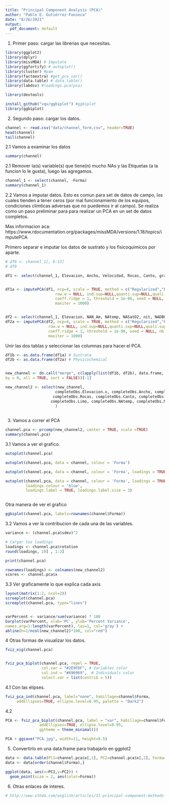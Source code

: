 ```yaml
---
title: "Principal Component Analysis (PCA)"
author: "Pablo E. Gutiérrez-Fonseca"
date: "8/26/2021"
output:
  pdf_document: default
---
```



1. Primer paso: cargar las librerias que necesitas.


```r

library(ggplot2)
library(dplyr)
library(missMDA) # Imputate
library(ggfortify) # autoplot()
library(cluster) #pam
library(factoextra) #get_pca_var()
library(data.table) # data.table()
library(labdsv) #loadings.pca(pca)

library(devtools)

install_github("vqv/ggbiplot") #ggbiplot
library(ggbiplot)

```

2. Segundo paso: cargar los datos.

```r
channel <- read.csv("data/channel_form.csv", header=TRUE)
head(channel)
tail(channel)
```


2.1 Vamos a examinar los datos

```r
summary(channel)

```


2.1 Remover la(s) variable(s) que tiene(n) mucho NAs y las Etiquetas (a la funcion lo le gusta), luego las agregamos.

```r

channel_1 <- select(channel, -Forma)
summary(channel_1)

```


2.2 Vamos a imputar datos.  Esto es comun para set de datos de campo, los cuales tienden a tener ceros (por mal funcionamiento de los equipos, condiciones climticas adversas que no puedemos ir al campo).  Se realiza como un paso preliminar para para
realizar un PCA en un set de datos completos.

Mas informacion aca:  https://www.rdocumentation.org/packages/missMDA/versions/1.18/topics/imputePCA

Primero separar e imputar los datos de sustrato y los fisicoquimicos por aparte.

```r

# df0 <- channel_1[, 6:13]
# df0

df1 <- select(channel_1, Elevacion, Ancho, Velocidad, Rocas, Canto, grava, arena, Limo)


df1a <- imputePCA(df1, ncp=4, scale = TRUE, method = c("Regularized","EM"), 
                      row.w = NULL, ind.sup=NULL,quanti.sup=NULL,quali.sup=NULL,
                      coeff.ridge = 1, threshold = 1e-06, seed = NULL, nb.init = 1,  
                      maxiter = 1000)


df2 <- select(channel_1, Elevacion, NAN_Am, NAtemp, NASatO2, nit, NADBO)
df2a <- imputePCA(df2, ncp=4, scale = TRUE, method = c("Regularized","EM"), 
                   row.w = NULL, ind.sup=NULL,quanti.sup=NULL,quali.sup=NULL,
                   coeff.ridge = 1, threshold = 1e-06, seed = NULL, nb.init = 1,  
                   maxiter = 1000)

```


Unir las dos tablas y seleccionar las columnas para hacer el PCA.

```r
df1b <- as.data.frame(df1a) # Sustrata
df2b <- as.data.frame(df2a) # Physicochemical


new_channel <- do.call("merge", c(lapply(list(df1b, df2b), data.frame, row.names=NULL), 
by = 0, all = TRUE, sort = FALSE))[-1]

new_channel2 <- select(new_channel,
                      completeObs.Elevacion.x, completeObs.Ancho, completeObs.Velocidad,
                     completeObs.Rocas, completeObs.Canto, completeObs.grava, completeObs.arena,
                    completeObs.Limo, completeObs.NAtemp, completeObs.NASatO2
                      )
              
```



3.  Vamos a correr el PCA

```r

channel.pca <- prcomp(new_channel2, center = TRUE, scale =TRUE)
summary(channel.pca)


```


3.1 Vamos a ver el grafico.

```r

autoplot(channel.pca)

autoplot(channel.pca, data = channel, colour = 'Forma')

autoplot(channel.pca, data = channel, colour = 'Forma', loadings = TRUE)

autoplot(channel.pca, data = channel, colour = 'Forma', loadings = TRUE,
         loadings.colour = 'blue', 
         loadings.label = TRUE, loadings.label.size = 3)



```

Otra manera de ver el grafico

```r

ggbiplot(channel.pca, labels=rownames(channel$Forma))

```


3.2 Vamos a ver la contribucion de cada una de las variables. 


```r

variance <- (channel.pca$sdev)^2

# Cargar los loadings
loadings <- channel.pca$rotation
round(loadings, 2)[ , 1:3]

print(channel.pca)

rownames(loadings) <- colnames(new_channel2)
scores <- channel.pca$x 


```


3.3 Ver graficamente lo que explica cada axis.

```r

layout(matrix(1:2, ncol=2))
screeplot(channel.pca)
screeplot(channel.pca, type="lines")


varPercent <- variance/sum(variance) * 100
barplot(varPercent, xlab='PC', ylab='Percent Variance',
names.arg=1:length(varPercent), las=1, col='gray') +
abline(h=1/ncol(new_channel2)*100, col="red")

```



4  Otras formas de visualizar los datos.
```r
fviz_eig(channel.pca)


fviz_pca_biplot(channel.pca, repel = TRUE,
                col.var = "#2E9FDF", # Variables color
                col.ind = "#696969",  # Individuals color
                select.var = list(contrib = 5))


```


4.1 Con las elipses.

```r

fviz_pca_ind(channel.pca, label="none", habillage=channel$Forma,
     addEllipses=TRUE, ellipse.level=0.95, palette = "Dark2")

```


4.2 
```r
PCA <- fviz_pca_biplot(channel.pca, label = "var", habillage=channel$Forma,
               addEllipses=TRUE, ellipse.level=0.95,
               ggtheme = theme_minimal())

PCA + ggsave("PCA.jpg", width=11, height=8.5)

```



5.  Convertirlo en una data.frame para trabajarlo en ggplot2

```r

data <- data.table(PC1=channel.pca$x[,1], PC2=channel.pca$x[,2], Forma=  channel[,1])
data <- data[order(channel$Forma),]

ggplot(data, aes(x=PC1,y=PC2)) + 
  geom_point(size = 2, aes(color=Forma))


```


6. Otras enlaces de interes.
```r
# http://www.sthda.com/english/articles/31-principal-component-methods-in-r-practical-guide/118-principal-component-analysis-in-r-prcomp-vs-# princomp/
```

